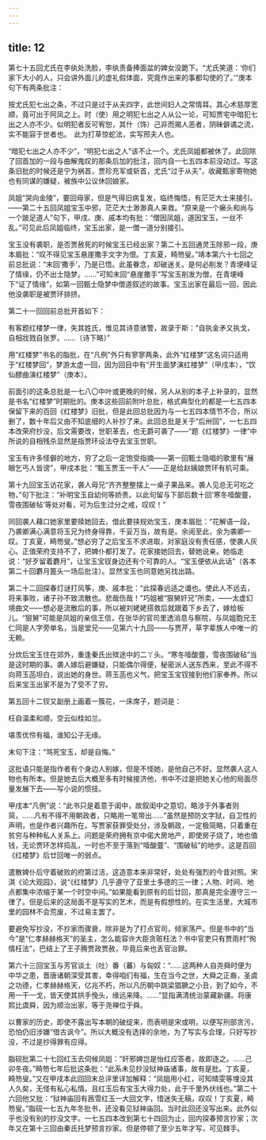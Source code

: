 ```yaml
---
---
---
```

title: 12
---



第七十五回尤氏在李纨处洗脸，李纨责备捧面盆的婢女没跪下。“尤氏笑道：‘你们家下大小的人，只会讲外面儿的虚礼假体面，究竟作出来的事都勾使的了。’”庚本句下有两条批注：

按尤氏犯七出之条，不过只是过于从夫四字，此世间妇人之常情耳。其心术慈厚宽顺，竟可出于阿凤之上。时（使）用之明犯七出之人从公一论，可知贾宅中暗犯七出之人亦不少。似明犯者反可宥恕，其什（饰）己非而揭人恶者，阴昧僻谲之流，实不能容于世者也。　此为打草惊蛇法，实写邢夫人也。

“暗犯七出之人亦不少”，“明犯七出之人”该不止一个。尤氏凤姐都被休了。此回除了回首加的一段与曲解鬼叹的那条后加的批注，回内自一七五四本前没动过。写这条旧批的时候还是宁为祸首，贾珍充军或斩首，尤氏“过于从夫”，收藏甄家寄物她也有同谋的嫌疑，被族中公议休回娘家。

凤姐“哭向金陵”，要回母家，但是气得旧病复发，临终悔悟，有茫茫大士来接引。——第二十五回凤姐宝玉中邪，茫茫大士渺渺真人来救。“原来是一个癞头和尚与一个跛足道人”句下，甲戌、庚、戚本均有批：“僧因凤姐，道因宝玉，一丝不乱。”可见此后凤姐临终，宝玉出家，是一僧一道分别接引。

宝玉没有袭职，是否贾赦死的时候宝玉已经出家？第二十五回通灵玉除邪一段，庚本眉批：“叹不得见宝玉悬崖撒手文字为恨。丁亥夏，畸笏叟。”靖本第六十七回之前总批说：“末回‘撒手’，乃是已悟。此虽眷念，却破迷关。是何必削发？青埂峰证了情缘，仍不出士隐梦。……”可知末回“悬崖撒手”写宝玉削发为僧，在青埂峰下“证了情缘”，如第一回甄士隐梦中僧道叙述的故事。宝玉出家在最后一回，因此他没袭职是被贾环排挤。

第二十一回回前总批开首如下：

有客题红楼梦一律，失其姓氏，惟见其诗意骇警，故录于斯：“自执金矛又执戈，自相戕戮自张罗。……〔诗下略〕”

用“红楼梦”书名的脂批，在“凡例”外只有寥寥两条，此外“红楼梦”这名词只适用于“红楼梦回”，梦游太虚一回，因为回目中有“开生面梦演红楼梦”（甲戌本），“饮仙醪曲演红楼梦”（庚本）。

前面引的这条总批是一七八〇中叶或更晚的时候，另人从别的本子上补录的，显然是书名“红楼梦”时期批的。庚本这些回前附叶总批，格式典型化的都是一七五四本保留下来的百回《红楼梦》旧批，但是此回总批因为与一七五四本情节不合，所以删了，数十年后又由不知底细的人补抄了来。此回总批是关于“后卅回”，一七五四本改荣府抄没，后文需要改，世职革去，也无爵可袭了——“题《红楼梦》一律”中所说的自相残杀显然是指贾环设法夺去宝玉世职。

宝玉有许多怪僻的地方，穷了之后一定饱受指摘——第一回甄士隐唱的歌里有“展眼乞丐人皆谤”，甲戌本批：“甄玉贾玉一干人”——正是给赵姨娘贾环有机可乘。

第十九回宝玉访花家，袭人母兄“齐齐整整摆上一桌子果品来。袭人见总无可吃之物，”句下批注：“补明宝玉自幼何等娇贵。以此句留与下部后数十回‘寒冬噎酸虀，雪夜围破毡’等处对看，可为后生过分之戒，叹叹！”

同回袭人藉口她家里要赎她回去，借此要挟规劝宝玉，庚本眉批：“花解语一段，乃袭卿满心满意将玉兄为终身得靠，千妥万当，故有是。余阅至此，余为袭卿一叹。丁亥夏，畸笏叟。”想必穷了之后宝玉不求进取，对家庭没有责任感，使袭人灰心。正值荣府支持不了，把婢仆都打发了。花家接她回去，替她说亲。她临走说：“好歹留着麝月”，让宝玉宝钗身边还有个可靠的人。“宝玉便依从此话”（各本第二十回麝月篦头一场后批注）。显然宝玉也同意她另找出路。

第二十二回探春灯谜打风筝，庚、戚本批：“此探春远适之谶也。使此人不远去，将来事败，诸子孙不致流散也。悲哉伤哉！”巧姐被“狠舅奸兄”所卖，——太虚幻境曲文——想必是流散后的事，所以被刘姥姥搭救后就跟着下乡去了，嫁给板儿。“狠舅”可能是凤姐的亲信王信，在张华的官司里透消息与察院，与凤姐胞兄王仁同是人字旁单名，当是堂兄——见第六十九回——与贾芹，草字辈族人中唯一的无赖。

分炊后宝玉住在郊外，重逢秦氏出殡途中的二丫头。“寒冬噎酸虀，雪夜围破毡”当是这时期的事。袭人嫁后避嫌疑，只能偶尔得便，秘密派人送东西来，至此不得不向蒋玉菡坦白，说出她的身世。蒋玉菡也义气，把宝玉宝钗接到他们家奉养。所以后来宝玉出家不是为了受不了穷。

第五回十二钗又副册上画着一簇花，一床席子，题词是：

枉自温柔和顺，空云似桂如兰。

堪羡优伶有福，谁知公子无缘。

末句下注：“骂死宝玉，却是自悔。”

这批语只能是指作者有个身边人别嫁，但是不怪她，是他自己不好。显然袭人这人物也有所本。但是她去后大概至多有时候接济他，书中不过是把她关心他的局面尽量发展下去——写小说的惯技。

甲戌本“凡例”说：“此书只是着意于闺中，故叙闺中之意切，略涉于外事者则简，……凡有不得不用朝政者，只略用一笔带出……”虽然是预防文字狱，自卫性的声明，也是作者兴趣所在。写贾家获罪受处分，涉及朝政，一定极简略，只着重在贫穷与种种私人关系上。问题是荣府拥有京中偌大房地产，即使房子烧了，地也值钱，无论贾环怎样捣乱，一时也不至于落到“噎酸虀”、“围破毡”的地步。这是百回《红楼梦》后廿回唯一的弱点。

遣散婢仆后守着破败的府第过活，这造意本来非常好，处处有强烈的今昔对照。宋淇《论大观园》，说“《红楼梦》几乎遵守了亚里士多德的三一律；人物、时间、地点都集中浓缩于某一个时空中间。”如果能看到原有的后廿回，那真是完全遵守三一律了。但是后来的这局面不是写实的艺术，而是有假想性的。在实生活里，大城市里的园林不会荒废，不过易主罢了。

要避免写抄没，不抄家而骤衰，除非是为了打点官司，倾家荡产。但是书中的“当今”是“仁孝赫赫格天”的圣主，怎么能容许大臣贪赃枉法？书中官吏只有贾雨村“徇情枉法”，巴结上了王子腾贾政贾赦，毕竟后来也丢官治罪。

第六十三回宝玉与芳官谈土（吐）番（蕃）与匈奴：“……这两种人自尧舜时便为中华之患，晋唐诸朝深受其害，幸得咱们有福，生在当今之世，大舜之正裔，圣虞之功德，仁孝赫赫格天，亿兆不朽，所以凡历朝中跳梁猖獗之小丑，到了如今，不用一干一戈，皆天使其拱手俛头，缘远来降。……”显指满清统治蒙藏新疆。将康熙比虞舜，因为顺治出家，等于尧禅位于舜。

以曹家的历史，即使不露出写本朝的破绽来，而表明是宋或明，以便写刑部贪污，恐怕仍旧涉嫌“借古讽今”。所以大概没有选择的余地，为了写实与合理，只好写抄没，不过是抄得罪有应得。

脂砚批第二十七回红玉去伺候凤姐：“奸邪婢岂是怡红应答者，故即逐之。……己卯冬夜。”畸笏七年后批这条批：“此系未见抄没狱神庙诸事，故有是批。丁亥夏，畸笏叟。”又在甲戌本此回回末总评里详加解释：“凤姐用小红，可知晴雯等埋没其人久矣，无怪有私心私情。且红玉后有宝玉大得力处，此于千里外伏线也。”第二十六回他又批：“狱神庙回有茜雪红玉一大回文字，惜迷失无稿，叹叹！丁亥夏，畸笏叟。”脂砚一七五九年冬批书，还没看见狱神庙回。当时此回还没写出来。此外似乎也没有别的抄没文字。一七五四本改到第七十四回为止，回内探春预言抄家；次年又在第十三回由秦氏托梦预言抄家。但是停顿了至少五年才写，可见棘手。